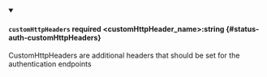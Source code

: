 
<details className="config-field" data-expandable="false" open>
<summary>

#### `customHttpHeaders` <span className="config-field-required" data-required="false">required</span> <span className="config-field-type">&lt;customHttpHeader_name&gt;:string</span> <span className="config-field-default"></span> <span className="config-field-enum"></span> {#status-auth-customHttpHeaders}

CustomHttpHeaders are additional headers that should be set for the authentication endpoints

</summary>



</details>
